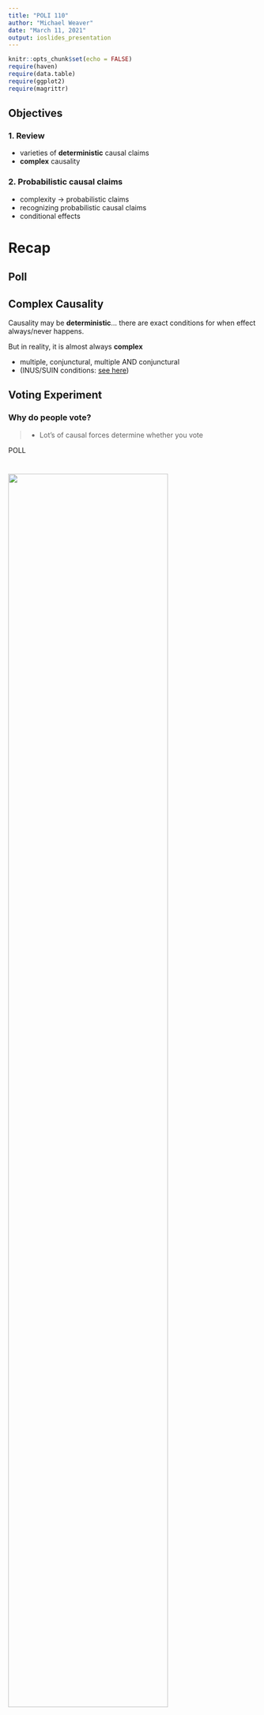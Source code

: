 ```yaml
---
title: "POLI 110"
author: "Michael Weaver"
date: "March 11, 2021"
output: ioslides_presentation
---
```


```r
knitr::opts_chunk$set(echo = FALSE)
require(haven)
require(data.table)
require(ggplot2)
require(magrittr)
```

## Objectives


### **1. Review**
  
  - varieties of **deterministic** causal claims
  - **complex** causality

### **2. Probabilistic causal claims**

- complexity $\to$ probabilistic claims
- recognizing probabilistic causal claims
- conditional effects

# Recap

## Poll


## Complex Causality

Causality may be **deterministic**... there are exact conditions for when effect always/never happens.

But in reality, it is almost always **complex** 

- multiple, conjunctural, multiple AND conjunctural
- (INUS/SUIN conditions: [see here](https://doi.org/10.1111/1468-4446.12340))

## Voting Experiment

### **Why do people vote?**

>- Lot's of causal forces determine whether you vote

POLL

# {.centered}

<img src='voter_shaming.JPG' height = 80%>

See, e.g. [Gerber et al 2008](https://doi.org/10.1017/S000305540808009X)

## Voting Experiment

```r

dd = data.frame(h = c(29.7, 31.5, 34.5, 37.8),
                cond = factor(c("Control", "Civic Duty", "Self\nVote Record", "Share\nVote Record"), levels = c("Control", "Civic Duty", "Self\nVote Record", "Share\nVote Record"))
)
                
ggplot(dd, aes(x = cond, y = h)) + geom_bar(stat = "identity") + ylab("% Who Voted") + xlab("Mailing Treatments") + ggtitle("Voter Turnout by Experimental Group") + theme_bw() 

```

POLL

## Complex Causality

Does it make sense to say that "being shamed" is a **necessary condition** for voting?

>- No. Clearly some people voted in absence of shaming

Does it make sense to say that "being shamed" is a **sufficient condition** for voting?

>- No. Some people were shamed but did not vote.

## Deterministic Causal Claims?

We are often unable to **fully describe** deterministic rules for what causes produce an effect

>- It is straightforward to state causal claims probabilistically: being shamed increases likelihood of voting.


## Probabilistic Causal Claims

### **probabilistic causal claims**

are claims that the presence/absence of a cause $C$ makes an effect $E$ more or less likely to occur. Or cause $C$ increases/decreases effect $E$ **on average**

- In contrast to **deterministic causal claims** this implies
    - effect $E$ can happen when $C$ is absent
    - effect $E$ may not happen when $C$ is present
- **NOT** a claim that politics has some inherent randomness (e.g. quantum mechanics)
- Usually make these claims when interested in **effects of causes**

## Interlude: Coin flips:

<iframe src="https://www.youtube.com/embed/AYnJv68T3MM?start=10&end=171" width=100% frameborder="0" allow="autoplay; encrypted-media" allowfullscreen></iframe>

## Interlude: Coin flips:

<img src="./coin_flip.png" width=60%>

## Probabilistic Causal Claims

### Why do we need **probabilistic claims**?

Causality is deterministic. 

But causality is also complex, and not fully known:

Cause $C$ might produce an effect $E$...

- only when multiple other necessary conditions are met (**conjunctural**)
- as only one of  **multiple** sufficient causes of the effect (**multiple**)
- in multiple conjunctural conditions.

$C$ appears to only cause a change in the **probability** or **likelihood** of seeing the effect $E$.

## Probabilistic Claims

Which are probabilistic causal claims?

#### **A) It's probably true that leftwing government reduce student tuition fees**

<hr style="height:8px; visibility:hidden;" />

#### **B) Electing a leftwing, rather than rightwing, government increases the likelihood that tuition fees wil be reduced**

<hr style="height:8px; visibility:hidden;" />

#### **C) Tuition fees are reduced more frequently under leftwing governments than rightwing governments**

POLL

## Examples

Which is a probabilistic causal claim?

#### ~~**A) It's probably true that leftwing government reduce student tuition fees**~~

<hr style="height:8px; visibility:hidden;" />

#### **B) Electing a leftwing, rather than rightwing, government increases the likelihood that tuition fees wil be reduced**

<hr style="height:8px; visibility:hidden;" />

#### ~~**C)  Tuition fees are reduced more frequently under leftwing governments than rightwing governments**~~
    
## Recognizing probabilistic causal claims

Not every probabilistic statement is **causal**

#### 1. ~~"Oppression is likely to cause a rebellion"~~

- Says oppression is probably a cause out rebellion
- Should say: cause $C$ **changes likelihood** of outcome $E$

#### 2. ~~"A rebellion is more likely to occur when the population is oppressed"~~

- Says we are more likely to **see** rebellion where population is oppressed
- Not clearly **causal**; just a descriptive claim.


# Evidence for Causal Claims

## Evidence for Causal Claims

We focus on how to provide evidence for **probabilistic causal claims**.

- easier to do than supporting **deterministic** causal claims
- still **really hard**

## Evidence for Causal Claims

A claim for today:

> BC's face-mask mandate reduced COVID transmission and mortality in the province over the course of the pandemic.

In groups:

- restate this as a **counterfactual claim**
- what kind of **empirical** evidence would help you decide whether this claim is true?

## Evidence for Causal Claims

 **Causal claims** imply relationships between **potential outcomes**
 
$\mathrm{COVID \ Deaths}_{BC}(\mathrm{Mask \ Mandate}) <$  $\color{red}{\mathrm{COVID \ Deaths}_{BC}(\mathrm{No \ Mask \ Mandate})}$:

$\mathrm{Black}$ indicates **factual** potential outcomes (we observe this state of the world)

$\color{red}{\mathrm{Red}}$ indicates **counter**factual potential outcomes (we do not observe this state of the world)

## Evidence for Causal Claims

$\mathrm{COVID \ Deaths}_{BC}(\mathrm{Mask \ Mandate}) = 1,394$

>- I checked the [BC CDC Covid Dashboard](https://experience.arcgis.com/experience/a6f23959a8b14bfa989e3cda29297ded)

$\color{red}{\mathrm{COVID \ Deaths}_{BC}(\mathrm{No \ Mask \ Mandate})} = \ ?$:

>- How could we know what this is?
>- We can **never know** what deaths in BC would be absent the mask mandate.



## What is the problem here?

### **Fundamental Problem of Causal Inference**

1. For BC, we can **only** observe the potential outcome of $\mathrm{COVID \ Deaths}_{BC}$ for where the value of $\mathrm{Mask \ Mandate} = Yes$: the **actual policy** in BC.

2. We can **never observe** the other, **counterfactual**, potential outcomes of $\mathrm{COVID \ Deaths}_{BC}$ where $\mathrm{Mask \ Mandate} = No$, because that is not the actual policy.

3. We can never **empirically** observe, for British Columbia, whether $\mathrm{Mask \ Mandate}$ causes $\mathrm{COVID \ Deaths}$.

## What is the problem here?

### **Fundamental Problem of Causal Inference**

1. By definition, $X$ causes $Y$ if $Y$ would be different if $X$ were different, for the exact same case.

2. For a specific case, we can **only** observe the potential outcome of $Y$ for the value of $X$ that the case is actually exposed to. 

3. We can **never observe** the other, **counterfactual**, potential outcomes of $Y$ for different possible values of $X$ that the case did not experience.

4. We can never **empirically** observe, for a specific case, whether $X$ causes $Y$.

## Is there a solution?

We'll examine the options